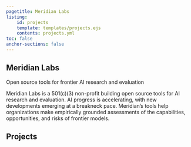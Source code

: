 ```yaml
---
pagetitle: Meridian Labs
listing:
    id: projects
    template: templates/projects.ejs
    contents: projects.yml
toc: false
anchor-sections: false
---
```








:::::: {.splash}

# Meridian Labs

::: splash-secondary
Open source tools for frontier AI research and evaluation
:::


::: splash-tertiary

Meridian Labs is a 501(c)(3) non-profit building open source tools for AI research and evaluation. AI progress is accelerating, with new developments emerging at a breakneck pace. Meridian's tools help organizations make empirically grounded assessments of the capabilities, opportunities, and risks of frontier models.

:::

::::::

## Projects {.project-separator}

:::{#projects}

:::